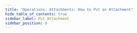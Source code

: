 ```yaml
---
title: "Operations: Attachments: How to Put an Attachment"
hide_table_of_contents: true
sidebar_label: Put Attachment
sidebar_position: 0
---
```





<LanguageSwitcher supportedLanguages={supportedLanguages} />

<LanguageContent language="csharp">
   <PutAttachmentCsharp />
</LanguageContent>

<LanguageContent language="java">
   <PutAttachmentJava />
</LanguageContent>


<!---
### Operations
- [What are Operations](../../../client-api/operations/what-are-operations)
- [Get Attachment](../../../client-api/operations/attachments/get-attachment)
- [Delete Attachment](../../../client-api/operations/attachments/delete-attachment)


-->